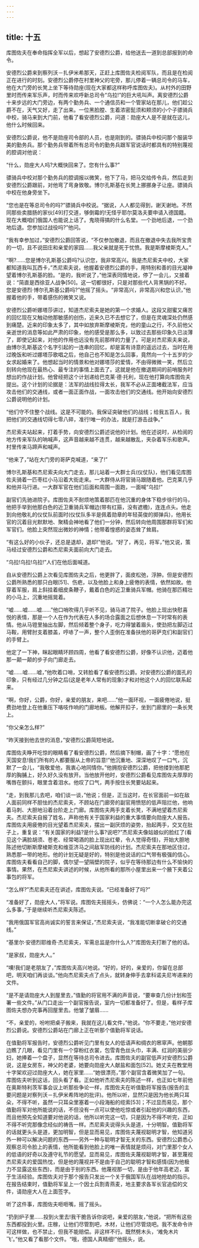 ```yaml
---
---
---
```

title: 十五
---




库图佐夫在奉命指挥全军以后，想起了安德烈公爵，给他送去一道到总部报到的命令。

安德烈公爵来到察列沃－扎伊米希那天，正赶上库图佐夫检阅军队，而且是在检阅正在进行的时刻。安德烈公爵停在村里神父的宅旁，那儿停着一辆总司令的马车，他在大门旁的长凳上坐下等待勋座(现在大家都这样称呼库图佐夫)。从村外的田野里时而传来军乐声，时而传来欢呼新总司令“乌拉!”的巨大吼叫声。离安德烈公爵十来步远的大门旁边，有两个勤务兵、一个通信员和一个管家站在那儿，他们趁公爵不在，天气又好，走了出来。一位黑脸膛、生着浓密髭须和颊须的小个子骠骑兵中校，骑马来到大门前，他看了看安德烈公爵，问道：勋座大人是不是就在这儿，他什么时候回来。

安德烈公爵说，他不是勋座司令部的人员，也是刚到的。骠骑兵中校问那个服装华美的勤务兵。那个勤务兵带着所有总司令的勤务兵跟军官说话时都具有的特别蔑视的腔调对他说：

“什么，勋座大人吗?大概快回来了。您有什么事?”

骠骑兵中校对那个勤务兵的腔调报以微笑，他下了马，把马交给传令兵，然后走到安德烈公爵跟前，对他弯了弯身致敬。博尔孔斯基在长凳上挪挪身子让座。骠骑兵中校在他身旁坐下。

“您也是在等总司令的吗?”骠骑兵中校说。“据说，人人都见得到，谢天谢地。不然同那些卖腊肠的家伙[49]打交道，够倒霉的!无怪乎耶尔莫洛夫要申请入德国籍。现在大概咱们俄国人也能说上话了。鬼晓得搞的什么名堂。一个劲地后退，一个劲地后退。您参加过战役吗?”他问。

“我有幸参加过，”安德烈公爵回答说，“不仅参加撤退，而且在撤退中失去我所宝贵的一切，且不说田庄和亲爱的家园……我父亲就是死于忧愤。我是斯摩棱斯克人。”

“啊?……您是博尔孔斯基公爵吗?认识您，我非常高兴。我是杰尼索夫中校，大家都知道我叫瓦西卡，”杰尼索夫说，他握着安德烈公爵的手，用特别和善的目光凝神望着博尔孔斯基的脸。“是的，我听说了，”他深表同情地说，停了一会儿，又接着说：“简直是西徐亚人战争[50]。这一切都很好，只是对那些代人背黑锅的不好。您是安德烈·博尔孔斯基公爵吗?”他摇了摇头。“非常高兴，非常高兴和您认识，”他握着他的手，带着感伤的微笑又说。

安德烈公爵听娜塔莎讲过，知道杰尼索夫是她的第一个求婚人。这段又甜蜜又痛苦的回忆现在又触动他那敏感的创伤，近来久已不去想它了，但是在灵魂深处仍然感到痛楚。近来的印象太多了，其中如放弃斯摩棱斯克，他的童山之行，不久前他父亲逝世的消息等如此严肃的印象，他的感受是那么多，以致过去那些印象久已淡薄了，即使记起来，对他的作用也远没有先前那样的力量了。可是对杰尼索夫来说，由博尔孔斯基这个名字引起的一连串的回忆，却是富有诗意的遥远过去，当时在用过晚饭和听过娜塔莎歌唱之后，他自己也不知是怎么回事，竟然向一个十五岁的少女求起婚来了。他想起当时的情景和他对娜塔莎的爱情，不由得微微一笑，然后立刻转向他现在最热心、最专注的事情上面去了。这就是他在撤退期间的前哨服务时想出的作战计划。他曾经把这个计划递给巴克莱·德·托利，现在他打算向库图佐夫提出。这个计划的论据是：法军的战线拉得太长，我军不必从正面堵截法军，应当攻击他们的交通线，或者一面正面作战，一面攻击他们的交通线。他开始向安德烈公爵说明他的计划。

“他们守不住整个战线。这是不可能的。我保证突破他们的战线；给我五百人，我把他们的交通线切得七零八碎，准行!唯一的办法，就是打游击战争。”

杰尼索夫站起来，打着手势，向安德烈公爵述说他的计划。他在述说时，从检阅的地方传来军队的呐喊声，这声音越来越不连贯，越来越散乱，夹杂着军乐和歌声。村里传来马蹄声和喊声。

“他来了，”站在大门旁的哥萨克喊道，“来了!”

博尔孔斯基和杰尼索夫向大门走去，那儿站着一大群士兵(仪仗队)，他们看见库图佐夫骑着一匹枣红小马沿着大街走来。一大群侍从将官骑马跟随着他。巴克莱几乎和他并马行进。一大群军官在他们后面和周围一面跑，一面喊“乌拉!”

副官们先驰进院子。库图佐夫不耐烦地策着那匹在他沉重的身体下稳步徐行的马，他把手举到他那白色的近卫重骑兵军帽边(带有红箍，没有遮檐)，连连点头。他走到向他敬礼的仪仗队前面时(仪仗队多半是佩着勋章的年轻英俊的掷弹兵)，他用长官的沉着目光默默地、聚精会神地看了他们一分钟，然后转向他周围那群将军们和军官们。他脸上突然现出微妙的神情；他带着惶惑的姿态耸了耸肩。

“有这么好的小伙子，还总是退却，退却!”他说。“好了，再见，将军，”他又说，策马经过安德烈公爵和杰尼索夫面前向大门走去。

“乌拉!乌拉!乌拉!”人们在他后面喊道。

自从安德烈公爵上次看见库图佐夫之后，他更胖了，面皮松弛，浮肿。但是安德烈公爵所熟悉的那只白眼[51]、伤疤，以及他脸上和身上疲倦的表情，依然如故。他穿着军服，肩上斜挂着细皮条鞭子，戴着白色的近卫重骑兵军帽。他骑在那匹精壮的小马上，沉重地摇晃着。

“嘘……嘘……嘘……”他口哨吹得几乎听不见，骑马进了院子。他脸上现出快慰喜悦的表情，那是一个人在作为代表在人多的场合露面之后想休息一下时常有的表情。他从马镫里抽出左脚，然后倾着整个身子，吃力得皱着眉头，使劲把左脚迈过马鞍，用臂肘支着膝盖，哼哧了一声，整个人歪倒在准备扶他的哥萨克们和副官们的手臂上。

他定了一下神，眯起眼睛环顾四周，他看了看安德烈公爵，好像不认识他，迈着他那一颠一颠的步子向门廊走去。

“嘘……嘘……嘘，”他吹着口哨，又转脸看了看安德烈公爵。对安德烈公爵的面孔的印象，只有经过几分钟之后(这是老年人常有的现象)才和对他这个人的回忆联系起来。



“啊，你好，公爵，你好，亲爱的朋友，来吧……”他一面环视，一面疲倦地说，挺费劲地登上在他重压下咯吱作响的门廊地板。他解开扣子，坐到门廊里的一条长凳上。

“你父亲怎么样?”

“昨天接到他去世的消息，”安德烈公爵简短地说。

库图佐夫睁开吃惊的眼睛看了看安德烈公爵，然后摘下制帽，画了十字：“愿他在天国安息!我们所有的人都要服从上帝的旨意!”他沉重地、深深地叹了一口气，沉默了一会儿，“我敬爱他，我衷心地同情你。”他拥抱安德烈公爵，把他搂到他那肥厚的胸脯上，好久好久没有放开。当他放开他时，安德烈公爵看见库图佐夫厚厚的嘴唇在颤抖，眼里含着泪水。他叹了口气，两手按住长凳要站起来。

“走，到我那儿去吧，咱们谈一谈，”他说；但是，正当这时，在长官面前一如在敌人面前同样不胆怯的杰尼索夫，不顾站在门廊旁的副官用愤怒的低声阻拦他，他响着马刺、大胆地沿着台阶走上门廊。库图佐夫两手支着长凳，不满地望着杰尼索夫。杰尼索夫自报了姓名，声称他有关于国家利益的重大事情要向勋座大人报告。库图佐夫用疲倦的目光望着杰尼索夫，摆出一副厌烦的姿势，抬起两手，交叉在肚子上，重复说：“有关国家的利益?是什么事?说吧?”杰尼索夫像姑娘似的脸红了(看见这个满脸胡须、苍老、经常喝酒的脸上现出红晕，令人觉得奇怪)，开始大胆地陈述他切断斯摩棱斯克和维亚济马之间敌军防线的计划。杰尼索夫在那地区住过，熟悉那一带的地形。他的计划无疑是好的，特别是他说话的口气带有极强的信心。库图佐夫看看自己的脚，偶尔望一望隔壁的院子，似乎在等待那边有什么不愉快的事情。果然，在杰尼索夫讲述的时候，从他所看的那所小屋里出来一个腋下夹着公事包的将军。

“怎么样?”杰尼索夫还在讲述，库图佐夫说。“已经准备好了吗?”

“准备好了，勋座大人，”将军说。库图佐夫摇摇头，仿佛说：“一个人怎么能办完这么多事，”于是继续听杰尼索夫陈述。

“我用俄国军官高尚诚实的誓言来保证，”杰尼索夫说，“我准能切断拿破仑的交通线。”

“基里尔·安德烈耶维奇·杰尼索夫，军需总监是你什么人?”库图佐夫打断了他的话。

“是家叔，勋座大人。”

“噢!我们是老朋友了，”库图佐夫高兴地说。“好的，好的，亲爱的，你留在总部吧，明天咱们再谈谈。”他向杰尼索夫点了点头，就转身伸手去拿科诺夫尼岑递来的文件。

“是不是请勋座大人到屋里去，”值勤的将官用不满的声音说，“要审查几份计划和签署一些文件。”从门口走出一个副官报告说，室内一切都准备好了。但是，看样子库图佐夫想办完事再回屋里去。他皱了皱眉……

“不，亲爱的，吩咐把桌子搬来，我就在这儿看文件，”他说。“你不要走，”他对安德烈公爵说。安德烈公爵站在门廊上正在听那个值勤将军说话。

在值勤将军报告时，安德烈公爵听见门里有女人的低语声和绸衣的窸窣声。他朝那边瞧了几眼，看见门里有一个穿粉红衣裳，包雪青色丝头巾，丰满、红润的美丽少妇，她捧着一个盘子，显然在等待总司令进去。库图佐夫的副官低声对安德烈公爵说，这是女房东，神父的老婆，她要向勋座大人献盐和面包[52]。她丈夫在教堂用十字架欢迎过勋座大人，她在家里……“她很漂亮，”那个副官含着微笑加了一句。库图佐夫听到这话，回头看了看。正如他听杰尼索夫的陈述一样，也正如七年前他在奥斯特利茨军事会议上听那些争论一样，库图佐夫在听值勤将军报告(报告的主要问题是对察列沃－扎伊米希阵地的批评)。他所以听，显然只是因为他长两只耳朵，不得不听，虽然一只耳朵里塞着一小段海船的缆索[53]；不过显而易见，那个值勤将军对他所能说的话，不但没有一点可以使他吃惊或者引起他的兴趣的东西，而且他预先全知道要对他说的话，他所以听完这一切，只是因为不得不听完，正如不得不听完那像念经似的祷告一样。杰尼索夫说得头头是道，十分明智。值勤将军的话就更头头是道，更加明智，但是显而易见，库图佐夫蔑视聪明才智，他知道另外一种可以解决问题的东西——另外一种与聪明才智无关的东西。安德烈公爵悉心观察总司令脸上的表情，他所能看到他脸上的唯一表情就是烦闷，对门里那个女人的低语的好奇以及遵守礼节的愿望。显而易见，库图佐夫蔑视聪明才智，甚至蔑视杰尼索夫的爱国热忱，但是他的蔑视并不是由于自己的聪明才智和感情(因为他极力不显露这些东西)，而是由于别的东西。他蔑视那一切，是由于他年高老迈，富于生活经验。库图佐夫对于那个报告只发出一个关于俄国军队在战地抢劫的指示。在报告结束时，值勤将军呈上一个因士兵割青燕麦，地主要求各军长官追偿的文件，请勋座大人在上面签字。

听了这件事，库图佐夫咂咂嘴，摇了摇头。

“扔到炉子里……投到火里去!我干脆告诉你说吧，亲爱的朋友，”他说，“把所有这些东西都投到火里。庄稼，让他们尽管割吧，木材，让他们尽管烧吧。我不发命令许可这样做，也不禁止，但我不能赔偿。非这样不行。既然劈木头，‘难免木片飞’。”他又看了看那个文件。“哦，德国人真精细!”他摇头，说。